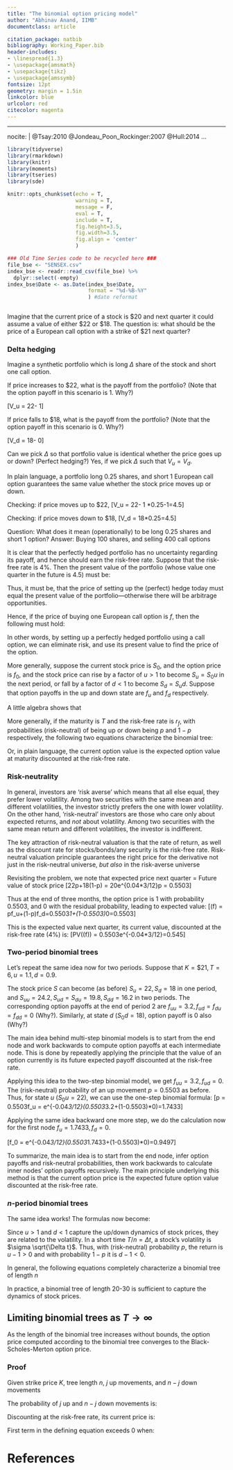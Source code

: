 ```yaml
---
title: "The binomial option pricing model"
author: "Abhinav Anand, IIMB"
documentclass: article

citation_package: natbib
bibliography: Working_Paper.bib
header-includes:
- \linespread{1.3}
- \usepackage{amsmath}
- \usepackage{tikz}
- \usepackage{amssymb}
fontsize: 12pt
geometry: margin = 1.5in
linkcolor: blue
urlcolor: red
citecolor: magenta
---
```



---
nocite: |
  @Tsay:2010
  @Jondeau_Poon_Rockinger:2007
  @Hull:2014
...

```r

library(tidyverse)
library(rmarkdown)
library(knitr)
library(moments) 
library(tseries)
library(sde)

knitr::opts_chunk$set(echo = T, 
                      warning = T, 
                      message = F, 
                      eval = T, 
                      include = T,
                      fig.height=3.5, 
                      fig.width=3.5,
                      fig.align = 'center'
                      )

### Old Time Series code to be recycled here ###
file_bse <- "SENSEX.csv" 
index_bse <- readr::read_csv(file_bse) %>%
  dplyr::select(-empty)
index_bse$Date <- as.Date(index_bse$Date, 
                          format = "%d-%B-%Y"
                          ) #date reformat



```




Imagine that the current price of a stock is \$20 and next quarter it could assume a value of either
\$22 or \$18. The question is: what should be the price of a European call option with a strike of \$21
next quarter?


### Delta hedging 

Imagine a synthetic portfolio which is long $\Delta$ share of the stock and short one call option.

If price increases to \$22, what is the payoff from the portfolio? (Note that the option payoff
in this scenario is 1. Why?)

\[V_u = 22\Delta - 1\]

If price falls to \$18, what is the payoff from the portfolio? (Note that the option payoff in this 
scenario is 0. Why?)

\[V_d = 18\Delta - 0\]

Can we pick $\Delta$ so that portfolio value is identical whether the price goes up or down? (Perfect hedging?)
Yes, if we pick $\Delta$ such that $V_u = V_d$.

 \begin{align*}
          V_u = V_d &\iff 22\Delta - 1 = 18\Delta  \\
          \Rightarrow 4\Delta &= 1 \Rightarrow \Delta = 0.25
  \end{align*}
  
  In plain language, a portfolio long 0.25 shares, and short 1 European call option guarantees the same value whether the stock price moves up or down.
  
  Checking: if price moves up to \$22,
        \[V_u = 22\Delta - 1 \Rightarrow 22*0.25-1=4.5\]
        
  Checking: if price moves down to \$18,
        \[V_d = 18\Delta \Rightarrow 18*0.25=4.5\]
        
  Question: What does it mean (operationally) to be long 0.25 shares and short 1 option?
  Answer: Buying 100 shares, and selling 400 call options
  
  It is clear that the perfectly hedged portfolio has no uncertainty regarding its payoff, and hence should
  earn the risk-free rate. Suppose that the risk-free rate is 4\%. Then the present value of the portfolio (whose
  value one quarter in the future is 4.5) must be:
  
  \begin{align*}
            V &= PV(V_u) = PV(V_d) = PV(4.5)\\
            &\Rightarrow 4.5e^{-0.04*3/12} = 4.455
   \end{align*}
   
   Thus, it must be, that the price of setting up the (perfect) hedge today must equal the present
   value of the portfolio---otherwise there will be arbitrage opportunities.
   
   Hence, if the price of buying one European call option is $f$, then the following must hold:
   
   \begin{align*}
            V &= 4.455 = 20\Delta-f\times 1=20*0.25-f\\
            &\Rightarrow f = 5-4.455 = 0.545
   \end{align*}
   
   In other words, by setting up a perfectly hedged portfolio using a call option, we can eliminate risk, 
   and use its present value to find the price of the option.
   
   More generally, suppose the current stock price is $S_0$, and the option price is $f_0$, and the stock 
   price can rise by a factor of $u>1$ to become $S_u=S_0u$ in the next period, or fall by a factor of $d<1$ 
   to become $S_d=S_ud$. Suppose that option payoffs in the up and down state are $f_u$ and $f_d$ respectively.
   
   A little algebra shows that
   
   \begin{align}
    \Delta = \frac{f_u-f_d}{S_0u-S_0d}
  \end{align}
  
  More generally, if the maturity is $T$ and the risk-free rate is $r_f$, with probabilities
  (risk-neutral) of being up or down being $p$ and $1-p$ respectively, the following two 
  equations characterize the binomial tree:
  
  \begin{align}
  f_0 &= e^{-r_f T}[pf_u+(1-p)f_d]\\
  p &= \frac{e^{r_fT}-d}{u-d}
  \end{align}
  
  Or, in plain language, the current option value is the expected option value at maturity
  discounted at the risk-free rate.
  
### Risk-neutrality
  
  In general, investors are 'risk averse' which means that all else equal, they prefer lower volatility. Among two securities with the same mean and different volatilities, the investor strictly prefers the one with lower volatility. On the other hand, 'risk-neutral' investors are those who care only about expected returns, and *not* about volatility. Among two securities with the same mean return and different volatilties, the investor is indifferent.
  
  The key attraction of risk-neutral valuation is that the rate of return, as well as the discount rate for stocks/bonds/any security is the risk-free rate. Risk-neutral valuation principle guarantees the right price for the derivative not just in the risk-neutral universe, *but also* in the risk-averse universe
  
  Revisiting the problem, we note that expected price next quarter = Future value of stock price
    \[22p+18(1-p) = 20e^{0.04*3/12}\Rightarrow p = 0.5503\]
    
   Thus at the end of three months, the option price is 1 with probability 0.5503, and 0 with the residual probability, leading to expected value:
    \[\mathbb{E}(f) = pf_u+(1-p)f_d=0.5503*1+(1-0.5503)*0=0.5503\] 
    
  This is the expected value next quarter, its current value, discounted at the risk-free rate (4\%) is:
    \[PV(\mathbb{E}(f)) = 0.5503e^{-0.04*3/12}=0.545\]
        
  
### Two-period binomial trees

Let's repeat the same idea now for two periods. Suppose that $K = \$21, T = 6, u = 1.1, d = 0.9$. 

The stock price $S$ can become (as before) $S_u=22, S_d = 18$ in one period, and $S_{uu}=24.2, S_{ud} = S_{du} = 19.8, S_{dd} = 16.2$ in two periods. The corresponding option payoffs at the end of period 2 are $f_{uu} = 3.2, f_{ud}=f_{du} = f_{dd} = 0$ (Why?).
Similarly, at state $d$ ($S_0d = 18$), option payoff is 0 also (Why?)

The main idea behind multi-step binomial models is to start from the end node and work backwards to 
compute option payoffs at each intermediate node. This is done by repeatedly applying the principle that
the value of an option currently is its future expected payoff discounted at the risk-free rate.


Applying this idea to the two-step binomial model, we get $f_{uu}=3.2, f_{ud} = 0$. The (risk-neutral)
probability of an up movement $p=0.5503$ as before. Thus, for state $u$ ($S_0u = 22$), 
we can use the one-step binomial formula:
        \[p = 0.5503\Rightarrow f_u = e^{-0.04*3/12}(0.5503*3.2+(1-0.5503)*0)=1.7433\]

Applying the same idea backward one more step, we do the calculation now for the first node $f_u=1.7433, f_d=0$.

\[f_0 = e^{-0.04*3/12}(0.5503*1.7433+(1-0.5503)*0)=0.9497\]

To summarize, the main idea is to start from the end node, infer option payoffs and risk-neutral probabilities,
then work backwards to calculate inner nodes' option payoffs recursively. The main principle underlying this
method is that the current option price is the expected future option value discounted at the risk-free rate.


### $n$-period binomial trees

The same idea works! The formulas now become:


  \begin{align*}
            f_0 &= e^{-r_f \frac{T}{n}}[pf_u+(1-p)f_d]\\
            p &= \frac{e^{r_f\frac{T}{n}}-d}{u-d}
        \end{align*}
        
  Since $u>1$ and $d<1$ capture the up/down dynamics of stock prices, they are related to the volatility. In a short time $T/n=\Delta t$,
  a stock's volatility is $\sigma \sqrt{\Delta t}$. Thus, with (risk-neutral) probability $p$, the return is $u-1>0$ and 
  with probability $1-p$ it is $d-1<0$.
  
  In general, the following equations completely characterize a binomial tree of length $n$
  
   \begin{align*}
            u &= e^{\sigma \sqrt{\Delta t}}\\
            d &= e^{-\sigma \sqrt{\Delta t}}\\
            p &= \frac{e^{r_f\Delta t}-d}{u-d}\\
            f_0 &= e^{-r_f \Delta t}[pf_u+(1-p)f_d]
        \end{align*}
  
  
  In practice, a binomial tree of length 20-30 is sufficient to capture the dynamics of stock prices.
  
## Limiting binomial trees as $T\to\infty$

As the length of the binomial tree increases without bounds, the option price computed according to the 
binomial tree converges to the Black-Scholes-Merton option price.

### Proof


Given strike price $K$, tree length $n$, $j$ up movements, and $n-j$ down movements
    \begin{align}
        f &= \max\{S_0u^jd^{n-j}-K,0\}
    \end{align}
  
  The probability of $j$ up and $n-j$ down movements is:
  
  \begin{align}
        {n\choose j} & p^j(1-p)^{n-j}\\
        \Rightarrow \mathbb{E}(f) &=\sum_{j=0}^n {n\choose j} p^j(1-p)^{n-j} \max\{S_0u^jd^{n-j}-K,0\}
  \end{align}
  
  Discounting at the risk-free rate, its current price is:
    \begin{align}
        f_0 = e^{-r_fT}\left(\sum_{j=0}^n {n\choose j} p^j(1-p)^{n-j} \max\{S_0u^jd^{n-j}-K,0\}\right)\label{Eq:opt_price}
    \end{align}
    
  First term in the defining equation exceeds 0 when:
    \begin{align}
        S_0u^jd^{n-j}-K > 0 &\iff S_0u^jd^{n-j} > K\\
        \ln(S_0/K) &> -j\ln(u) - (n-j)\ln(d)\label{Eq:j_n_minus_j}\\
        \because u = e^{\sigma\sqrt{T/n}},& d = e^{-\sigma\sqrt{T/n}}, \text{ the above equation yields }\\
        j &> \underbrace{\frac{n}{2} - \frac{\ln(S_0/K)}{2\sigma\sqrt{T/n}}}_{\alpha} \\
        \text{ Thus, equation for the current option price becomes }\\
        f_0 &= e^{-r_fT}\left(\sum_{j>\alpha} {n\choose j} p^j(1-p)^{n-j} (S_0u^jd^{n-j}-K)\right)
    \end{align}
  
  \begin{align}
        \text{ Denote } U_1 &= \sum_{j>\alpha} {n\choose j} p^j(1-p)^{n-j} u^jd^{n-j}\\
        \text{ Denote } U_2 &= \sum_{j>\alpha} {n\choose j} p^j(1-p)^{n-j}\\
        \text{ Thus, the equation for the current option price becomes } \\
        f_0 &= e^{-r_fT}(S_0U_1-KU_2)\\
        \text{ From the central limit theorem, as }& n\to \infty, \Pr(U_2>\alpha)\sim \mathcal{N}(np, \sqrt{np(1-p)})\nonumber\\
        U_2&\sim \mathcal{N}\left(\frac{np-\alpha}{\sqrt{np(1-p)}}\right)\\
        \text{ Substituting for } \alpha& \text{ and for } p \text{ and after some algebra }\nonumber\\
        U_2 &\sim \mathcal{N}\left(\frac{\ln(S_0/K)+(r-\sigma^2/2)T}{\sigma\sqrt{T}}\right)
    \end{align}
    
  \begin{align}
        \text{ Similarly, } U_1 &= \sum_{j>\alpha} {n\choose j} (pu)^j[(1-p)d]^{n-j} \\
        \text{ Redefining } p^* &= \frac{pu}{pu+(1-p)d}\\
        U_1 &= [pu+(1-p)d]^n \sum_{j>\alpha} {n\choose j} (p^*)^j(1-p^*)^{n-j}\\
        \text{ Under risk-neutrality, }  pu+(1-p)d &= e^{r_fT/n}\\
        \text{ From the central limit theorem, as }& n\to \infty\nonumber\\
        U_1 \&= e^{r_fT}\sum_{j>\alpha} {n\choose j} (p^*)^j(1-p^*)^{n-j}\\
        \text{ This shows that U_1\sim \mathcal{B}(p^*, 1-p^*)}\\
        \text{ Hence, } U_1 &= e^{r_fT}\mathcal{N}\left(\frac{np^*-\alpha}{\sqrt{np^*(1-p^*})}\right)\\
        \text{ Substituting for } \alpha& \text{ and for } p^* \text{ and after some algebra }\nonumber\\
        U_1 &= e^{r_fT}\mathcal{N}\left(\frac{\ln(S_0/K)+(r+\sigma^2/2)T}{\sigma\sqrt{T}}\right)\\
        \text{ In other words, the famous formula } \nonumber\\
        f &= S_0\mathcal{N}(d_1) - Ke^{-r_fT}\mathcal{N}(d_2)
  \end{align}
    
    

# References